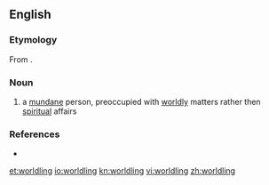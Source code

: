 ==English==

===Etymology===
From {{suffix|world|ling}}.

===Noun===
{{en-noun}}

# a [[mundane]] person, preoccupied with [[worldly]] matters rather then [[spiritual]] affairs

===References===
* {{R:Webster NCD 1967}}

[[et:worldling]]
[[io:worldling]]
[[kn:worldling]]
[[vi:worldling]]
[[zh:worldling]]